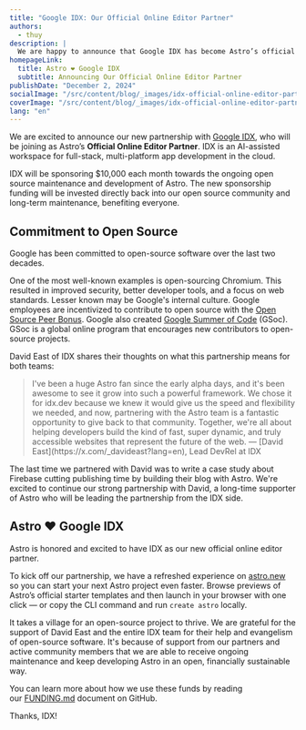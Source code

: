 ```yaml
---
title: "Google IDX: Our Official Online Editor Partner"
authors:
  - thuy
description: |
  We are happy to announce that Google IDX has become Astro’s official online editor partner, donating $10,000 each month towards the ongoing open source maintenance and development of Astro.
homepageLink:
  title: Astro ❤️ Google IDX
  subtitle: Announcing Our Official Online Editor Partner
publishDate: "December 2, 2024"
socialImage: "/src/content/blog/_images/idx-official-online-editor-partner/astro-idx-social.webp"
coverImage: "/src/content/blog/_images/idx-official-online-editor-partner/astro-idx-header.webp"
lang: "en"
---
```



We are excited to announce our new partnership with [Google IDX](https://idx.dev/?utm_source=astro&utm_medium=astro&utm_campaign=astro), who will be joining as Astro’s **Official Online Editor Partner**. IDX is an AI-assisted workspace for full-stack, multi-platform app development in the cloud.

IDX will be sponsoring $10,000 each month towards the ongoing open source maintenance and development of Astro. The new sponsorship funding will be invested directly back into our open source community and long-term maintenance, benefiting everyone.

<BlogContentImage src={projectIDXSpace} alt="Dark graphic depicting outer space and the Project IDX logo." />

## Commitment to Open Source

Google has been committed to open-source software over the last two decades. 

One of the most well-known examples is open-sourcing Chromium. This resulted in improved security, better developer tools, and a focus on web standards. Lesser known may be Google's internal culture. Google employees are incentivized to contribute to open source with the [Open Source Peer Bonus](https://opensource.google/documentation/reference/growing/peer-bonus). Google also created [Google Summer of Code](https://summerofcode.withgoogle.com/) (GSoc). GSoc is a global online program that encourages new contributors to open-source projects.  

David East of IDX shares their thoughts on what this partnership means for both teams:

<Blockquote>
	<Fragment slot="quote" >
		I've been a huge Astro fan since the early alpha days, and it's been awesome to see it grow into such a powerful framework. We chose it for idx.dev because we knew it would give us the speed and flexibility we needed, and now, partnering with the Astro team is a fantastic opportunity to give back to that community. Together, we're all about helping developers build the kind of fast, super dynamic, and truly accessible websites that represent the future of the web.
	</Fragment>
	<Fragment slot="caption">
		— [David East](https://x.com/_davideast?lang=en), Lead DevRel at IDX
	</Fragment>
</Blockquote>

The last time we partnered with David was to write a case study about Firebase cutting publishing time by building their blog with Astro. We're excited to continue our strong partnership with David, a long-time supporter of Astro who will be leading the partnership from the IDX side.

<BlogContentImage src={logoGoogleOSS} alt="Light graphic depicting Google's OSS logo." />

## Astro ❤️ Google IDX

Astro is honored and excited to have IDX as our new official online editor partner. 

To kick off our partnership, we have a refreshed experience on [astro.new](http://astro.new) so you can start your next Astro project even faster. Browse previews of Astro’s official starter templates and then launch in your browser with one click — or copy the CLI command and run `create astro` locally.

It takes a village for an open-source project to thrive. We are grateful for the support of David East and the entire IDX team for their help and evangelism of open-source software. It's because of support from our partners and active community members that we are able to receive ongoing maintenance and keep developing Astro in an open, financially sustainable way. 

You can learn more about how we use these funds by reading our [FUNDING.md](https://github.com/withastro/.github/blob/main/FUNDING.md) document on GitHub.

Thanks, IDX!

